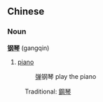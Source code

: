 ==Chinese==
===Noun===
'''[[钢]][[琴]]''' (gangqin)

# [[piano]]
#: [[弹]]钢琴 play the piano

:Traditional: [[鋼琴]]